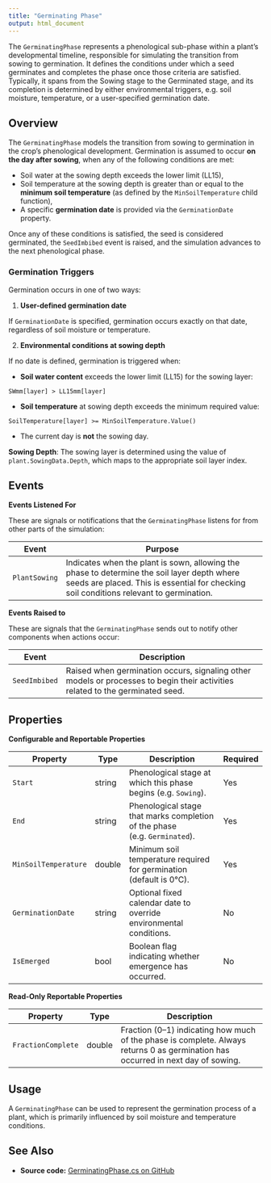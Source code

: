 ```yaml
---
title: "Germinating Phase"
output: html_document
---
```


The `GerminatingPhase` represents a phenological sub-phase within a plant's developmental timeline, responsible for simulating the transition from sowing to germination. It defines the conditions under which a seed germinates and completes the phase once those criteria are satisfied. Typically, it spans from the Sowing stage to the Germinated stage, and its completion is determined by either environmental triggers, e.g. soil moisture, temperature, or a user-specified germination date.

## Overview

The `GerminatingPhase` models the transition from sowing to germination in the crop's phenological development. Germination is assumed to occur **on the day after sowing**, when any of the following conditions are met:

- Soil water at the sowing depth exceeds the lower limit (LL15),
- Soil temperature at the sowing depth is greater than or equal to the **minimum soil temperature** (as defined by the `MinSoilTemperature` child function),
- A specific **germination date** is provided via the `GerminationDate` property.

Once any of these conditions is satisfied, the seed is considered germinated, the `SeedImbibed` event is raised, and the simulation advances to the next phenological phase.

### Germination Triggers

Germination occurs in one of two ways:

1. **User-defined germination date**  

If `GerminationDate` is specified, germination occurs exactly on that date, regardless of soil moisture or temperature.

2. **Environmental conditions at sowing depth**  

If no date is defined, germination is triggered when:

- **Soil water content** exceeds the lower limit (LL15) for the sowing layer:  

`SWmm[layer] > LL15mm[layer]`

- **Soil temperature** at sowing depth exceeds the minimum required value:  

`SoilTemperature[layer] >= MinSoilTemperature.Value()`

- The current day is **not** the sowing day.  


**Sowing Depth**: The sowing layer is determined using the value of `plant.SowingData.Depth`, which maps to the appropriate soil layer index.


## Events 


**Events Listened For**

These are signals or notifications that the `GerminatingPhase` listens for from other parts of the simulation:

| Event          | Purpose                                                                                  |
|----------------|------------------------------------------------------------------------------------------|
| `PlantSowing`  | Indicates when the plant is sown, allowing the phase to determine the soil layer depth where seeds are placed. This is essential for checking soil conditions relevant to germination. |


**Events Raised to**

These are signals that the `GerminatingPhase` sends out to notify other components when actions occur:

| Event          | Description                                                                             |
|----------------|-----------------------------------------------------------------------------------------|
| `SeedImbibed`  | Raised when germination occurs, signaling other models or processes to begin their activities related to the germinated seed. |


## Properties


**Configurable and Reportable Properties**

| Property             | Type    | Description                                                                 | Required   |
|----------------------|---------|-----------------------------------------------------------------------------|-------------|
| `Start`              | string  | Phenological stage at which this phase begins (e.g. `Sowing`).              | Yes          |
| `End`                | string  | Phenological stage that marks completion of the phase (e.g. `Germinated`).  | Yes          |
| `MinSoilTemperature` | double  | Minimum soil temperature required for germination (default is 0°C).         | Yes          |
| `GerminationDate`    | string  | Optional fixed calendar date to override environmental conditions.          | No         |
| `IsEmerged`          | bool    | Boolean flag indicating whether emergence has occurred. | No         |


**Read-Only Reportable Properties**

| Property             | Type    | Description                                                                 |
|----------------------|---------|-----------------------------------------------------------------------------|
| `FractionComplete`   | double  | Fraction (0–1) indicating how much of the phase is complete. Always returns 0 as germination has occurred in next day of sowing. |

## Usage

A `GerminatingPhase` can be used to represent the germination process of a plant, which is primarily influenced by soil moisture and temperature conditions.

## See Also

* **Source code:** [GerminatingPhase.cs on GitHub](http://github.com/APSIMInitiative/ApsimX/blob/master/Models/PMF/Phenology/Phases/GerminatingPhase.cs)